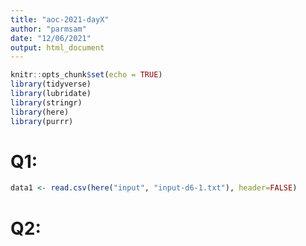 ```yaml
---
title: "aoc-2021-dayX"
author: "parmsam"
date: "12/06/2021"
output: html_document
---
```


```r
knitr::opts_chunk$set(echo = TRUE)
library(tidyverse)
library(lubridate)
library(stringr)
library(here)
library(purrr)
```

# Q1: 
```r
data1 <- read.csv(here("input", "input-d6-1.txt"), header=FALSE)
```
# Q2: 
```r

  
```

